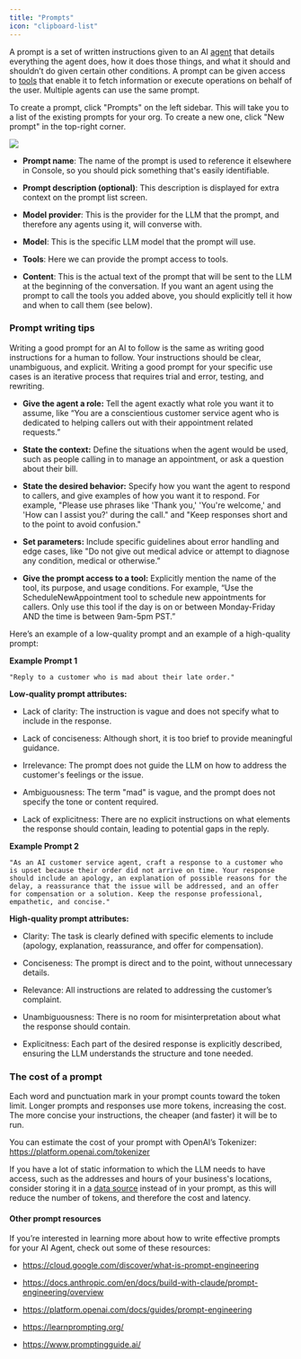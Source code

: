 ```yaml
---
title: "Prompts"
icon: "clipboard-list"
---
```


A prompt is a set of written instructions given to an AI [agent](/workspaces/Agents) that details everything the agent does, how it does those things, and what it should and shouldn’t do given certain other conditions. A prompt can be given access to [tools](/Resources/Tools) that enable it to fetch information or execute operations on behalf of the user. Multiple agents can use the same prompt.

To create a prompt, click "Prompts" on the left sidebar. This will take you to a list of the existing prompts for your org. To create a new one, click "New prompt" in the top-right corner.

![](/mintlify/images/create_new_prompt_03_10.jpg)

* **Prompt name**: The name of the prompt is used to reference it elsewhere in Console, so you should pick something that's easily identifiable.

* **Prompt description (optional)**: This description is displayed for extra context on the prompt list screen.

* **Model provider**: This is the provider for the LLM that the prompt, and therefore any agents using it, will converse with.

* **Model**: This is the specific LLM model that the prompt will use.

* **Tools**: Here we can provide the prompt access to tools.

* **Content**: This is the actual text of the prompt that will be sent to the LLM at the beginning of the conversation. If you want an agent using the prompt to call the tools you added above, you should explicitly tell it how and when to call them (see below).

### Prompt writing tips

Writing a good prompt for an AI to follow is the same as writing good instructions for a human to follow. Your instructions should be clear, unambiguous, and explicit. Writing a good prompt for your specific use cases is an iterative process that requires trial and error, testing, and rewriting. 

* **Give the agent a role:** Tell the agent exactly what role you want it to assume, like “You are a conscientious customer service agent who is dedicated to helping callers out with their appointment related requests.”

* **State the context:** Define the situations when the agent would be used, such as people calling in to manage an appointment, or ask a question about their bill.

* **State the desired behavior:** Specify how you want the agent to respond to callers, and give examples of how you want it to respond. For example, "Please use phrases like 'Thank you,' 'You're welcome,' and 'How can I assist you?' during the call." and "Keep responses short and to the point to avoid confusion."

* **Set parameters:** Include specific guidelines about error handling and edge cases, like "Do not give out medical advice or attempt to diagnose any condition, medical or otherwise.” 

* **Give the prompt access to a tool:** Explicitly mention the name of the tool, its purpose, and usage conditions. For example, “Use the ScheduleNewAppointment tool to schedule new appointments for callers. Only use this tool if the day is on or between Monday-Friday AND the time is between 9am-5pm PST.” 

Here’s an example of a low-quality prompt and an example of a high-quality prompt:

**Example Prompt 1**

`"Reply to a customer who is mad about their late order."`

**Low-quality prompt attributes:**

* Lack of clarity: The instruction is vague and does not specify what to include in the response.

* Lack of conciseness: Although short, it is too brief to provide meaningful guidance.

* Irrelevance: The prompt does not guide the LLM on how to address the customer's feelings or the issue.

* Ambiguousness: The term "mad" is vague, and the prompt does not specify the tone or content required.

* Lack of explicitness: There are no explicit instructions on what elements the response should contain, leading to potential gaps in the reply.

**Example Prompt 2**

`"As an AI customer service agent, craft a response to a customer who is upset because their order did not arrive on time. Your response should include an apology, an explanation of possible reasons for the delay, a reassurance that the issue will be addressed, and an offer for compensation or a solution. Keep the response professional, empathetic, and concise."`

**High-quality prompt attributes:**

* Clarity: The task is clearly defined with specific elements to include (apology, explanation, reassurance, and offer for compensation).

* Conciseness: The prompt is direct and to the point, without unnecessary details.

* Relevance: All instructions are related to addressing the customer’s complaint.

* Unambiguousness: There is no room for misinterpretation about what the response should contain.

* Explicitness: Each part of the desired response is explicitly described, ensuring the LLM understands the structure and tone needed.

### The cost of a prompt

Each word and punctuation mark in your prompt counts toward the token limit. Longer prompts and responses use more tokens, increasing the cost. The more concise your instructions, the cheaper (and faster) it will be to run. 

You can estimate the cost of your prompt with OpenAI’s Tokenizer: [<u>https://platform.openai.com/tokenizer</u>](https://platform.openai.com/tokenizer)

If you have a lot of static information to which the LLM needs to have access, such as the addresses and hours of your business's locations, consider storing it in a [data source](/Resources/DataSources) instead of in your prompt, as this will reduce the number of tokens, and therefore the cost and latency.

#### Other prompt resources

If you’re interested in learning more about how to write effective prompts for your AI Agent, check out some of these resources:

* [<u>https://cloud.google.com/discover/what-is-prompt-engineering</u>](https://cloud.google.com/discover/what-is-prompt-engineering)

* [<u>https://docs.anthropic.com/en/docs/build-with-claude/prompt-engineering/overview</u>](https://docs.anthropic.com/en/docs/build-with-claude/prompt-engineering/overview) 

* [<u>https://platform.openai.com/docs/guides/prompt-engineering</u>](https://platform.openai.com/docs/guides/prompt-engineering)

* [<u>https://learnprompting.org/</u>](https://learnprompting.org/)

* [<u>https://www.promptingguide.ai/</u>](https://www.promptingguide.ai/)
